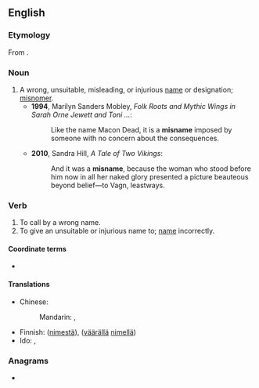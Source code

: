 ==English==

===Etymology===
From {{prefix|mis|name|lang=en}}.

===Noun===
{{en-noun}}

# A wrong, unsuitable, misleading, or injurious [[name]] or designation; [[misnomer]].
#* '''1994''', Marilyn Sanders Mobley, ''Folk Roots and Mythic Wings in Sarah Orne Jewett and Toni ...'':
#*: Like the name Macon Dead, it is a '''misname''' imposed by someone with no concern about the consequences.
#* '''2010''', Sandra Hill, ''A Tale of Two Vikings'':
#*: And it was a '''misname''', because the woman who stood before him now in all her naked glory presented a picture beauteous beyond belief—to Vagn, leastways.

===Verb===
{{en-verb|misnames|misnaming|misnamed|misnamed}}

# To call by a wrong name.
# To give an unsuitable or injurious name to; [[name]] incorrectly.

====Coordinate terms====
* {{l|en|misnomer}}

====Translations====
{{trans-top|name incorrectly}}
* Chinese:
*: Mandarin: {{t|cmn|誤稱|sc=Hani}}, {{t|cmn|误称|tr=wùchēng|sc=Hani}}
{{trans-mid}}
* Finnish: {{t+|fi|erehtyä}} ([[nimi|nimestä]]), {{t+|fi|kutsua}} ([[väärä|väärällä]] [[nimi|nimellä]])
* Ido: {{t+|io|misnomar}}, {{t|io|misnomizar}}
{{trans-bottom}}

===Anagrams===
* {{anagrams|en|ammines|mismean}}